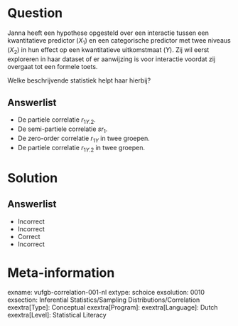 Question
========

Janna heeft een hypothese opgesteld over een interactie tussen een kwantitatieve predictor ($X_{1}$) en een categorische predictor met twee niveaus ($X_{2}$) in hun effect op een kwantitatieve uitkomstmaat (*Y*). Zij wil eerst exploreren in haar dataset of er aanwijzing is voor interactie voordat zij overgaat tot een formele toets.

Welke beschrijvende statistiek helpt haar hierbij?
  
Answerlist
----------
* De partiele correlatie $r_{1Y.2}$.
* De semi-partiele correlatie $sr_{1}$.
* De zero-order correlatie $r_{1Y}$ in twee groepen.
* De partiele correlatie $r_{1Y.2}$ in twee groepen.

Solution
========

Answerlist
----------
* Incorrect
* Incorrect
* Correct
* Incorrect

Meta-information
================
exname: vufgb-correlation-001-nl
extype: schoice
exsolution: 0010
exsection: Inferential Statistics/Sampling Distributions/Correlation
exextra[Type]: Conceptual
exextra[Program]: 
exextra[Language]: Dutch
exextra[Level]: Statistical Literacy